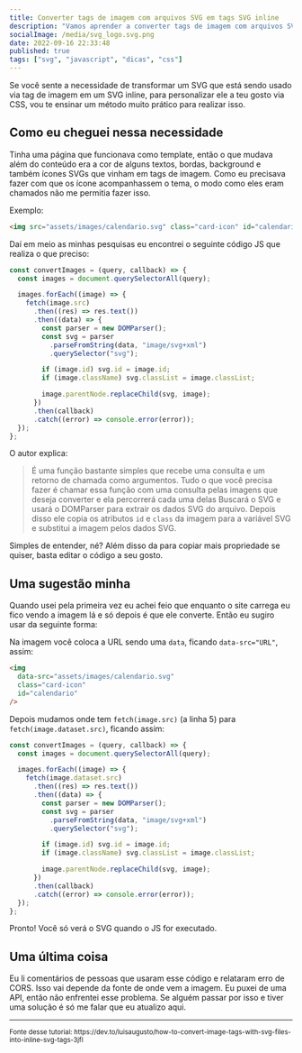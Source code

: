 ```yaml
---
title: Converter tags de imagem com arquivos SVG em tags SVG inline
description: "Vamos aprender a converter tags de imagem com arquivos SVG em tags SVG inline para personalizar via CSS."
socialImage: /media/svg_logo.svg.png
date: 2022-09-16 22:33:48
published: true
tags: ["svg", "javascript", "dicas", "css"]
---
```


Se você sente a necessidade de transformar um SVG que está sendo usado via tag de imagem em um SVG inline, para personalizar ele a teu gosto via CSS, vou te ensinar um método muito prático para realizar isso.

## Como eu cheguei nessa necessidade

Tinha uma página que funcionava como template, então o que mudava além do conteúdo era a cor de alguns textos, bordas, background e também ícones SVGs que vinham em tags de imagem. Como eu precisava fazer com que os ícone acompanhassem o tema, o modo como eles eram chamados não me permitia fazer isso.

Exemplo:

```html
<img src="assets/images/calendario.svg" class="card-icon" id="calendario" />
```

Daí em meio as minhas pesquisas eu encontrei o seguinte código JS que realiza o que preciso:

```js {5} showLineNumbers
const convertImages = (query, callback) => {
  const images = document.querySelectorAll(query);

  images.forEach((image) => {
    fetch(image.src)
      .then((res) => res.text())
      .then((data) => {
        const parser = new DOMParser();
        const svg = parser
          .parseFromString(data, "image/svg+xml")
          .querySelector("svg");

        if (image.id) svg.id = image.id;
        if (image.className) svg.classList = image.classList;

        image.parentNode.replaceChild(svg, image);
      })
      .then(callback)
      .catch((error) => console.error(error));
  });
};
```

O autor explica:

> É uma função bastante simples que recebe uma consulta e um retorno de chamada como argumentos. Tudo o que você precisa fazer é chamar essa função com uma consulta pelas imagens que deseja converter e ela percorrerá cada uma delas Buscará o SVG e usará o DOMParser para extrair os dados SVG do arquivo. Depois disso ele copia os atributos `id` e `class` da imagem para a variável SVG e substitui a imagem pelos dados SVG.

Simples de entender, né? Além disso da para copiar mais propriedade se quiser, basta editar o código a seu gosto.

## Uma sugestão minha

Quando usei pela primeira vez eu achei feio que enquanto o site carrega eu fico vendo a imagem lá e só depois é que ele converte. Então eu sugiro usar da seguinte forma:

Na imagem você coloca a URL sendo uma `data`, ficando `data-src="URL"`, assim:

```html
<img
  data-src="assets/images/calendario.svg"
  class="card-icon"
  id="calendario"
/>
```

Depois mudamos onde tem `fetch(image.src)` (a linha 5) para `fetch(image.dataset.src)`, ficando assim:

```js {5} showLineNumbers
const convertImages = (query, callback) => {
  const images = document.querySelectorAll(query);

  images.forEach((image) => {
    fetch(image.dataset.src)
      .then((res) => res.text())
      .then((data) => {
        const parser = new DOMParser();
        const svg = parser
          .parseFromString(data, "image/svg+xml")
          .querySelector("svg");

        if (image.id) svg.id = image.id;
        if (image.className) svg.classList = image.classList;

        image.parentNode.replaceChild(svg, image);
      })
      .then(callback)
      .catch((error) => console.error(error));
  });
};
```

Pronto! Você só verá o SVG quando o JS for executado.

## Uma última coisa

Eu li comentários de pessoas que usaram esse código e relataram erro de CORS. Isso vai depende da fonte de onde vem a imagem. Eu puxei de uma API, então não enfrentei esse problema. Se alguém passar por isso e tiver uma solução é só me falar que eu atualizo aqui.

---

<small>
  Fonte desse tutorial:
  https://dev.to/luisaugusto/how-to-convert-image-tags-with-svg-files-into-inline-svg-tags-3jfl
</small>
